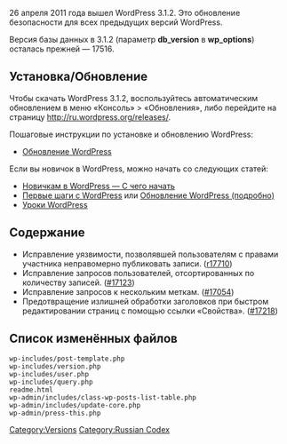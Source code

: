 {{Languages|
{{en|Version 3.1.2}}
{{ru|Версия 3.1.2}}
}}

26 апреля 2011 года вышел WordPress 3.1.2. Это обновление безопасности для всех предыдущих версий WordPress.

Версия базы данных в 3.1.2 (параметр '''db_version''' в '''wp_options''') осталась прежней — 17516.

==Установка/Обновление==
Чтобы скачать WordPress 3.1.2, воспользуйтесь автоматическим обновлением в меню «Консоль» > «Обновления», либо перейдите на страницу http://ru.wordpress.org/releases/.

Пошаговые инструкции по установке и обновлению WordPress:

* [[Обновление WordPress]]

Если вы новичок в WordPress, можно начать со следующих статей:
* [[Новичкам в WordPress — С чего начать]]
* [[Первые шаги с WordPress]] или [[Обновление WordPress (подробно)]]
* [[WordPress Lessons|Уроки WordPress]]

== Содержание ==
* Исправление уязвимости, позволявшей пользователям с правами участника неправомерно публиковать записи. ([http://core.trac.wordpress.org/changeset/17710 r17710])
* Исправление запросов пользователей, отсортированных по количеству записей. ([http://core.trac.wordpress.org/ticket/17123 #17123])
* Исправление запросов к нескольким меткам. ([http://core.trac.wordpress.org/ticket/17054 #17054])
* Предотвращение излишней обработки заголовков при быстром редактировании страниц с помощью ссылки «Свойства». ([http://core.trac.wordpress.org/ticket/17218 #17218])

==Список изменённых файлов==
<pre>
wp-includes/post-template.php
wp-includes/version.php
wp-includes/user.php
wp-includes/query.php
readme.html
wp-admin/includes/class-wp-posts-list-table.php
wp-admin/includes/update-core.php
wp-admin/press-this.php
</pre>


[[Category:Versions]]
[[Category:Russian Codex]]